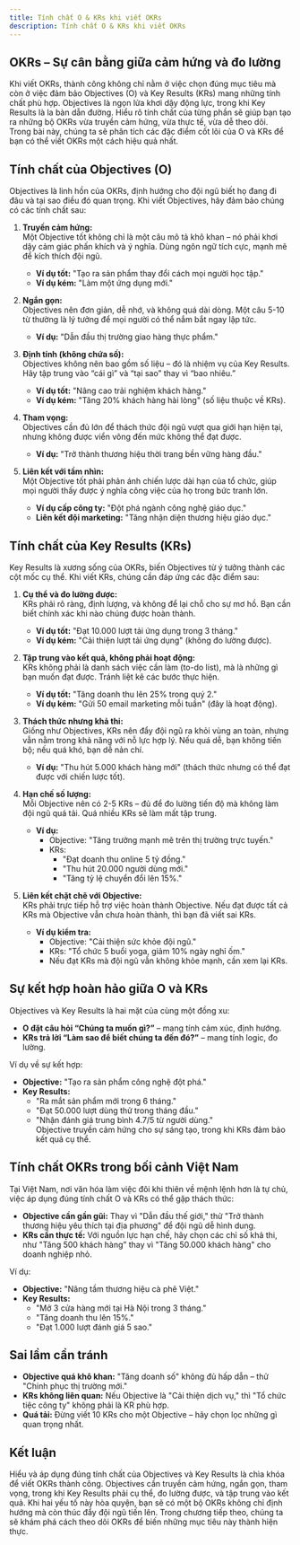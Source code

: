 ```yaml
---
title: Tính chất O & KRs khi viết OKRs
description: Tính chất O & KRs khi viết OKRs
---
```


## OKRs – Sự cân bằng giữa cảm hứng và đo lường
Khi viết OKRs, thành công không chỉ nằm ở việc chọn đúng mục tiêu mà còn ở việc đảm bảo Objectives (O) và Key Results (KRs) mang những tính chất phù hợp. Objectives là ngọn lửa khơi dậy động lực, trong khi Key Results là la bàn dẫn đường. Hiểu rõ tính chất của từng phần sẽ giúp bạn tạo ra những bộ OKRs vừa truyền cảm hứng, vừa thực tế, vừa dễ theo dõi. Trong bài này, chúng ta sẽ phân tích các đặc điểm cốt lõi của O và KRs để bạn có thể viết OKRs một cách hiệu quả nhất.

## Tính chất của Objectives (O)
Objectives là linh hồn của OKRs, định hướng cho đội ngũ biết họ đang đi đâu và tại sao điều đó quan trọng. Khi viết Objectives, hãy đảm bảo chúng có các tính chất sau:

1. **Truyền cảm hứng:**  
   Một Objective tốt không chỉ là một câu mô tả khô khan – nó phải khơi dậy cảm giác phấn khích và ý nghĩa. Dùng ngôn ngữ tích cực, mạnh mẽ để kích thích đội ngũ.  
   - **Ví dụ tốt:** "Tạo ra sản phẩm thay đổi cách mọi người học tập."  
   - **Ví dụ kém:** "Làm một ứng dụng mới."  

2. **Ngắn gọn:**  
   Objectives nên đơn giản, dễ nhớ, và không quá dài dòng. Một câu 5-10 từ thường là lý tưởng để mọi người có thể nắm bắt ngay lập tức.  
   - **Ví dụ:** "Dẫn đầu thị trường giao hàng thực phẩm."  

3. **Định tính (không chứa số):**  
   Objectives không nên bao gồm số liệu – đó là nhiệm vụ của Key Results. Hãy tập trung vào “cái gì” và “tại sao” thay vì “bao nhiêu.”  
   - **Ví dụ tốt:** "Nâng cao trải nghiệm khách hàng."  
   - **Ví dụ kém:** "Tăng 20% khách hàng hài lòng" (số liệu thuộc về KRs).  

4. **Tham vọng:**  
   Objectives cần đủ lớn để thách thức đội ngũ vượt qua giới hạn hiện tại, nhưng không được viển vông đến mức không thể đạt được.  
   - **Ví dụ:** "Trở thành thương hiệu thời trang bền vững hàng đầu."  

5. **Liên kết với tầm nhìn:**  
   Một Objective tốt phải phản ánh chiến lược dài hạn của tổ chức, giúp mọi người thấy được ý nghĩa công việc của họ trong bức tranh lớn.  
   - **Ví dụ cấp công ty:** "Đột phá ngành công nghệ giáo dục."  
   - **Liên kết đội marketing:** "Tăng nhận diện thương hiệu giáo dục."  

## Tính chất của Key Results (KRs)
Key Results là xương sống của OKRs, biến Objectives từ ý tưởng thành các cột mốc cụ thể. Khi viết KRs, chúng cần đáp ứng các đặc điểm sau:

1. **Cụ thể và đo lường được:**  
   KRs phải rõ ràng, định lượng, và không để lại chỗ cho sự mơ hồ. Bạn cần biết chính xác khi nào chúng được hoàn thành.  
   - **Ví dụ tốt:** "Đạt 10.000 lượt tải ứng dụng trong 3 tháng."  
   - **Ví dụ kém:** "Cải thiện lượt tải ứng dụng" (không đo lường được).  

2. **Tập trung vào kết quả, không phải hoạt động:**  
   KRs không phải là danh sách việc cần làm (to-do list), mà là những gì bạn muốn đạt được. Tránh liệt kê các bước thực hiện.  
   - **Ví dụ tốt:** "Tăng doanh thu lên 25% trong quý 2."  
   - **Ví dụ kém:** "Gửi 50 email marketing mỗi tuần" (đây là hoạt động).  

3. **Thách thức nhưng khả thi:**  
   Giống như Objectives, KRs nên đẩy đội ngũ ra khỏi vùng an toàn, nhưng vẫn nằm trong khả năng với nỗ lực hợp lý. Nếu quá dễ, bạn không tiến bộ; nếu quá khó, bạn dễ nản chí.  
   - **Ví dụ:** "Thu hút 5.000 khách hàng mới" (thách thức nhưng có thể đạt được với chiến lược tốt).  

4. **Hạn chế số lượng:**  
   Mỗi Objective nên có 2-5 KRs – đủ để đo lường tiến độ mà không làm đội ngũ quá tải. Quá nhiều KRs sẽ làm mất tập trung.  
   - **Ví dụ:**  
     - Objective: "Tăng trưởng mạnh mẽ trên thị trường trực tuyến."  
     - KRs:  
       - "Đạt doanh thu online 5 tỷ đồng."  
       - "Thu hút 20.000 người dùng mới."  
       - "Tăng tỷ lệ chuyển đổi lên 15%."  

5. **Liên kết chặt chẽ với Objective:**  
   KRs phải trực tiếp hỗ trợ việc hoàn thành Objective. Nếu đạt được tất cả KRs mà Objective vẫn chưa hoàn thành, thì bạn đã viết sai KRs.  
   - **Ví dụ kiểm tra:**  
     - Objective: "Cải thiện sức khỏe đội ngũ."  
     - KRs: "Tổ chức 5 buổi yoga, giảm 10% ngày nghỉ ốm."  
     - Nếu đạt KRs mà đội ngũ vẫn không khỏe mạnh, cần xem lại KRs.

## Sự kết hợp hoàn hảo giữa O và KRs
Objectives và Key Results là hai mặt của cùng một đồng xu:  
- **O đặt câu hỏi “Chúng ta muốn gì?”** – mang tính cảm xúc, định hướng.  
- **KRs trả lời “Làm sao để biết chúng ta đến đó?”** – mang tính logic, đo lường.  

Ví dụ về sự kết hợp:  
- **Objective:** "Tạo ra sản phẩm công nghệ đột phá."  
- **Key Results:**  
  - "Ra mắt sản phẩm mới trong 6 tháng."  
  - "Đạt 50.000 lượt dùng thử trong tháng đầu."  
  - "Nhận đánh giá trung bình 4.7/5 từ người dùng."  
Objective truyền cảm hứng cho sự sáng tạo, trong khi KRs đảm bảo kết quả cụ thể.

## Tính chất OKRs trong bối cảnh Việt Nam
Tại Việt Nam, nơi văn hóa làm việc đôi khi thiên về mệnh lệnh hơn là tự chủ, việc áp dụng đúng tính chất O và KRs có thể gặp thách thức:  
- **Objective cần gần gũi:** Thay vì "Dẫn đầu thế giới," thử "Trở thành thương hiệu yêu thích tại địa phương" để đội ngũ dễ hình dung.  
- **KRs cần thực tế:** Với nguồn lực hạn chế, hãy chọn các chỉ số khả thi, như "Tăng 500 khách hàng” thay vì "Tăng 50.000 khách hàng" cho doanh nghiệp nhỏ.  

Ví dụ:  
- **Objective:** "Nâng tầm thương hiệu cà phê Việt."  
- **Key Results:**  
  - "Mở 3 cửa hàng mới tại Hà Nội trong 3 tháng."  
  - "Tăng doanh thu lên 15%."  
  - "Đạt 1.000 lượt đánh giá 5 sao."  

## Sai lầm cần tránh
- **Objective quá khô khan:** "Tăng doanh số" không đủ hấp dẫn – thử "Chinh phục thị trường mới."  
- **KRs không liên quan:** Nếu Objective là "Cải thiện dịch vụ," thì "Tổ chức tiệc công ty" không phải là KR phù hợp.  
- **Quá tải:** Đừng viết 10 KRs cho một Objective – hãy chọn lọc những gì quan trọng nhất.

## Kết luận
Hiểu và áp dụng đúng tính chất của Objectives và Key Results là chìa khóa để viết OKRs thành công. Objectives cần truyền cảm hứng, ngắn gọn, tham vọng, trong khi Key Results phải cụ thể, đo lường được, và tập trung vào kết quả. Khi hai yếu tố này hòa quyện, bạn sẽ có một bộ OKRs không chỉ định hướng mà còn thúc đẩy đội ngũ tiến lên. Trong chương tiếp theo, chúng ta sẽ khám phá cách theo dõi OKRs để biến những mục tiêu này thành hiện thực.

